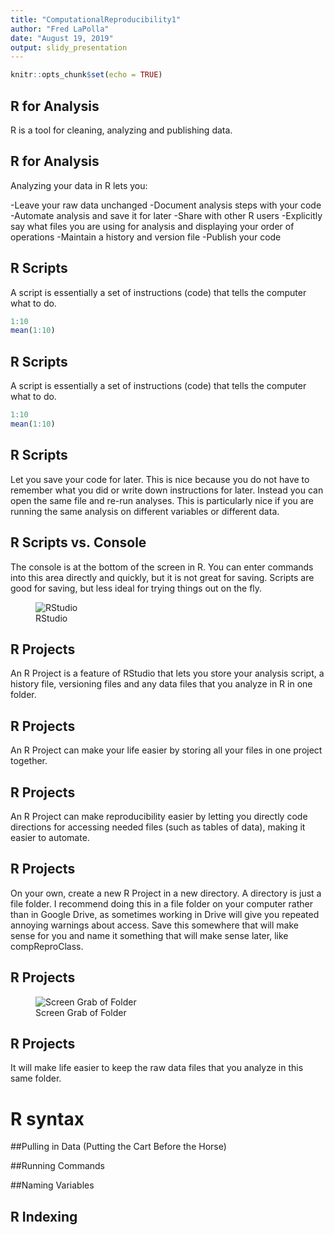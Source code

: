 ---
title: "ComputationalReproducibility1"
author: "Fred LaPolla"
date: "August 19, 2019"
output: slidy_presentation
---

```{r setup, include=FALSE}
knitr::opts_chunk$set(echo = TRUE)
```

## R for Analysis



R is a tool for cleaning, analyzing and publishing data. 


## R for Analysis



Analyzing your data in R lets you:

-Leave your raw data unchanged
-Document analysis steps with your code
-Automate analysis and save it for later
-Share with other R users 
-Explicitly say what files you are using for analysis and displaying your order of operations
-Maintain a history and version file
-Publish your code


## R Scripts



A script is essentially a set of instructions (code) that tells the computer what to do. 

```{r echo=TRUE, eval=FALSE}
1:10
mean(1:10)
```

## R Scripts



A script is essentially a set of instructions (code) that tells the computer what to do. 

```{r echo=TRUE, eval=TRUE}
1:10
mean(1:10)
```

## R Scripts


Let you save your code for later. This is nice because you do not have to remember what you did or write down instructions for later. Instead you can open the same file and re-run analyses. This is particularly nice if you are running the same analysis on different variables or different data. 

## R Scripts vs. Console

The console is at the bottom of the screen in R. You can enter commands into this area directly and quickly, but it is not great for saving. Scripts are good for saving, but less ideal for trying things out on the fly. 

![RStudio](RStudio.png)


## R Projects

An R Project is a feature of RStudio that lets you store your analysis script, a history file, versioning files and any data files that you analyze in R in one folder. 

## R Projects

An R Project can make your life easier by storing all your files in one project together. 

## R Projects

An R Project can make reproducibility easier by letting you directly code directions for accessing needed files (such as tables of data), making it easier to automate. 

## R Projects

On your own, create a new R Project in a new directory. A directory is just a file folder. I recommend doing this in a file folder on your computer rather than in Google Drive, as sometimes working in Drive will give you repeated annoying warnings about access. Save this somewhere that will make sense for you and name it something that will make sense later, like compReproClass.  


## R Projects

![Screen Grab of Folder](H:/SacklerResearchClass/CompRepro/screenGrap.png)

## R Projects

It will make life easier to keep the raw data files that you analyze in this same folder. 

# R syntax

##Pulling in Data (Putting the Cart Before the Horse)

##Running Commands

##Naming Variables



## R Indexing